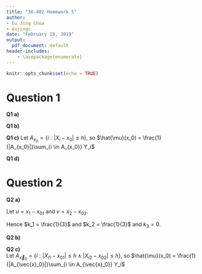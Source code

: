 ```yaml
---
title: "36-402 Homework 5"
author:
- Eu Jing Chua
- eujingc
date: "February 19, 2019"
output:
  pdf_document: default
header-includes:
    - \usepackage{enumerate}
---
```


```r
knitr::opts_chunk$set(echo = TRUE)
```

\newcommand{\est}[1]{\hat{#1}}
\newcommand{\betah}[1]{\est{\beta_{#1}}}
\newcommand{\avg}[1]{\overline{#1}}
\newcommand{\E}[1]{\mathbb{E} \left[ #1 \right]}
\newcommand{\Var}[1]{\text{Var} \left[ #1 \right]}
\newcommand{\Cov}[1]{\text{Cov} \left[ #1 \right]}
\newcommand{\X}{\mathbb{X}}
\newcommand{\sumTo}[1]{\sum^{#1}_{i=1}}
\newcommand{\sumjTo}[1]{\sum^{#1}_{j=1}}
\newcommand{\matr}[1]{\mathbf{#1}}
\newcommand{\txtsp}{\hspace{0.05in}}

# Question 1

**Q1 a)**

\begin{align}
\frac{1}{2h} \int_{x_0 - h}^{x_0 + h} (m + t(x - x_0) + c(x - x_0)^2) dx
    &= \frac{1}{2h} \int_{-h}^{h} (m + tu + cu^2) du, \txtsp u = x - x_0 \\
    &= \frac{1}{2h} \left[ mu + \frac{t}{2}u^2 + \frac{c}{3}u^3 \right]_{-h}^{h} \\
    &= \frac{1}{2h} (2mh + \frac{2}{3}ch^3) \\
    &= m + \frac{1}{3}ch^2 \\
    &\implies k = \frac{1}{3}
\end{align}

**Q1 b)**

\begin{align}
\E{m(X)} &= \int_{x_0 - h}^{x_0 + h} m(x) \frac{1}{2h} dx \\
    &= \frac{1}{2h} \int_{x_0 - h}^{x_0 + h} m(x) dx \\
    &\approx \frac{1}{2h} \int_{x_0 - h}^{x_0 + h} m(x_0) + m'(x_0) (x - x_0) + \frac{1}{2} m''(x_0)(x - x_0)^2 dx \\
    &= m(x_0) + \frac{m''(x_0)}{3} h^2
\end{align}

**Q1 c)**
Let $A_{x_0} = \{ i: |X_i - x_0| \le h \}$, so $\est{\mu}(x_0) = \frac{1}{|A_{x_0}|}\sum_{i \in A_{x_0}} Y_i$
\begin{align}
    \E{\est{\mu}(x_0)} &= \E{\frac{1}{|A_{x_0}|}\sum_{i \in A_{x_0}} Y_i} \\
        &= \E{\frac{1}{|A_{x_0}|}\sum_{i \in A_{x_0}} \mu(X_i) + \epsilon_i} \\
        &= \frac{1}{|A_{x_0}|}\sum_{i \in A_{x_0}} \E{\mu(X_i)} + \E{\epsilon_i} \\
        &= \E{\mu(X) \mid |X - x_0| \le h} + \E{\epsilon \mid |X - x_0| \le h} \\
        &\approx \mu(x_0) + \frac{\mu''(x_0)}{3} h^2 + 0 \\
        &= \mu(x_0) + O(h^2) \\
    \text{Bias}[\est{\mu}(x_0)] &= \E{\est{\mu}(x_0)} - \mu(x_0) \\
        &\approx O(h^2)
\end{align}

**Q1 d)**
\begin{align}
\E{m(X)} &= \int_{x_0 - h}^{x_0 + h} m(x) f(x) dx \\
    &\approx \int_{x_0 - h}^{x_0 + h} \left( m(x_0) + m'(x_0)(x - x_0) + \frac{1}{2} m''(x_0)(x - x_0)^2 \right) \left(f(x_0) + f'(x_0)(x - x_0) + \frac{1}{2} f''(x_0)(x - x_0)^2 \right) dx \\
    &\approx \int_{x_0 - h}^{x_0 + h} \left( m(x_0) f(x_0) + \left(\frac{1}{2} m(x_0)f''(x_0) + m'(x_0)f'(x_0) + \frac{1}{2} m''(x_0) f(x_0) \right) (x - x_0)^2 \right) dx \\
    &= 2h m(x_0) f(x_0) + \frac{m(x_0)f''(x_0) + 2 m'(x_0)f'(x_0) + m''(x_0) f(x_0)}{3} h^3 \\
    &\text{Let $B$ be the event that $|X - x_0| \le h$} \\
&f(x \mid B) \approx \frac{f(x)}{2h f(x_0)} \\
&f'(x \mid B) \approx \frac{f'(x)}{2h f(x_0)} \\
&f''(x \mid B) \approx \frac{f''(x)}{2h f(x_0)} \\
\E{\est{\mu}(x_0)} &= \E{\mu(X) \mid B} \txtsp \text{as shown in c)} \\
    &= 2h \mu(x_0) f(x_0 \mid B) + \frac{\mu(x_0)f''(x_0 \mid B) + 2 \mu'(x_0)f'(x_0 \mid B) + \mu''(x_0) f(x_0 \mid B)}{3} h^3 \\
    &\approx \mu(x_0) + \frac{\mu(x_0) f''(x_0) + 2 \mu'(x_0) f'(x_0) + \mu''(x_0) f(x_0)}{6 f(x_0)} h^2 \\
    &= \mu(x_0) + O(h^2) \\
\text{Bias}[\est{\mu}(x_0)] &= \E{\est{\mu}(x_0)} - \mu(x_0) \\
        &\approx O(h^2)
\end{align}

# Question 2

**Q2 a)**

Let $u = x_1 - x_{01}$ and $v = x_2 - x_{02}$.
\begin{align}
&\frac{1}{(2h)^2} \int_{B_h} u(\vec{x}) d\vec{x} \\
&= \frac{1}{(2h)^2} \int_{x_{01} - h}^{x_{01} + h} \int_{x_{02} - h}^{x_{02} + h} u(\vec{x}) d\vec{x} \\
&= \frac{1}{(2h)^2} \int_{-h}^{h} \int_{-h}^{h} (m + t_1 u + t_2 v + c_1 u^2 + c_2 v^2 + c_3 u v) du dv \\
&= \frac{1}{(2h)^2} \int_{-h}^{h} (2h m + 2h t_2 v + \frac{2 c_1}{3} h^3 + 2h c_2 v^2) dv \\
&= \frac{1}{2h} \int_{-h}^{h} (m + t_2 v + \frac{c_1}{3} h^2 + c_2 v^2) dv \\
&= \frac{1}{2h} (2h m + \frac{2 c_1}{3} h^3 + \frac{2 c_2}{3} h^3) \\
&= m + \left( \frac{c_1}{3} + \frac{c_2}{3} \right) h^2
\end{align}

Hence $k_1 = \frac{1}{3}$ and $k_2 = \frac{1}{3}$ and $k_3 = 0$.

**Q2 b)**

\begin{align}
    m(\vec{x}) &\approx m(\vec{x_0}) + (x_1 - x_{01}) m_{x_1}(\vec{x_0}) + (x_2 - x_{02}) m_{x_2}(\vec{x_0}) + \frac{1}{2}\left( (x_1 - x_{01})^2 m_{x_1 x_1}(\vec{x_0}) + (x_2 - x_{02})^2 m_{x_2 x_2}(\vec{x_0}) \right) \\
     &+ (x_1 - x_{01})(x_2 - x_{02}) m_{x_1 x_2}(\vec{x_0}) \\
    \E{m(\vec{X})} &= \int_{B_h} m(\vec{x}) f(\vec{x}) d\vec{x} \\
        &= \frac{1}{(2h)^2} \int_{B_h} m(\vec{x}) d\vec{x} \\
        &\approx m(\vec{x_0}) + \frac{1}{3} \left( \frac{m_{x_1 x_1}(\vec{x_0})}{2} + \frac{m_{x_2 x_2}(\vec{x_0})}{2} \right) h^2 \\
        &= m(\vec{x_0}) + O(h^2)
\end{align}

**Q2 c)**\
Let $A_{\vec{x}_0} = \{ i: |X_{i1} - x_{01}| \le h \land |X_{i2} - x_{02}| \le h \}$, so $\est{\mu}(x_0) = \frac{1}{|A_{\vec{x}_0}|}\sum_{i \in A_{\vec{x}_0}} Y_i$
\begin{align}
\E{\est{\mu}(\vec{x_0})} &= \E{\frac{1}{|A_{\vec{x}_0}|}\sum_{i \in A_{\vec{x}_0}} Y_i} \\
    &= \E{\frac{1}{|A_{\vec{x}_0}|}\sum_{i \in A_{\vec{x}_0}} \mu(\vec{X}_i) + \epsilon_i} \\
    &= \frac{1}{|A_{\vec{x}_0}|}\sum_{i \in A_{\vec{x}_0}} \E{\mu(\vec{X}_i)} + \E{\epsilon_i} \\
    &= \E{\mu(\vec{X}) \mid |X_{1} - x_{01}| \le h \land |X_{2} - x_{02}| \le h} + \E{\epsilon \mid |X_{1} - x_{01}| \le h \land |X_{2} - x_{02}| \le h} \\
    &\approx \mu(\vec{x}_0) + O(h^2) \\
\text{Bias}[\est{\mu}(\vec{x}_0)] &= \E{\est{\mu}(\vec{x}_0)} - \mu(\vec{x}_0) \\
        &\approx O(h^2)
\end{align}

